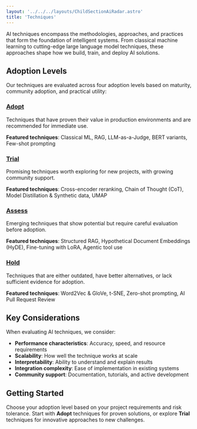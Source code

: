 ```yaml
---
layout: '../../../layouts/ChildSectionAiRadar.astro'
title: 'Techniques'
---
```


AI techniques encompass the methodologies, approaches, and practices that form the foundation of intelligent systems. From classical machine learning to cutting-edge large language model techniques, these approaches shape how we build, train, and deploy AI solutions.

## Adoption Levels

Our techniques are evaluated across four adoption levels based on maturity, community adoption, and practical utility:

### [Adopt](/ai-radar/techniques/adopt/)

Techniques that have proven their value in production environments and are recommended for immediate use.

**Featured techniques**: Classical ML, RAG, LLM-as-a-Judge, BERT variants, Few-shot prompting

### [Trial](/ai-radar/techniques/trial/)

Promising techniques worth exploring for new projects, with growing community support.

**Featured techniques**: Cross-encoder reranking, Chain of Thought (CoT), Model Distillation & Synthetic data, UMAP

### [Assess](/ai-radar/techniques/assess/)

Emerging techniques that show potential but require careful evaluation before adoption.

**Featured techniques**: Structured RAG, Hypothetical Document Embeddings (HyDE), Fine-tuning with LoRA, Agentic tool use

### [Hold](/ai-radar/techniques/hold/)

Techniques that are either outdated, have better alternatives, or lack sufficient evidence for adoption.

**Featured techniques**: Word2Vec & GloVe, t-SNE, Zero-shot prompting, AI Pull Request Review

## Key Considerations

When evaluating AI techniques, we consider:

- **Performance characteristics**: Accuracy, speed, and resource requirements
- **Scalability**: How well the technique works at scale
- **Interpretability**: Ability to understand and explain results
- **Integration complexity**: Ease of implementation in existing systems
- **Community support**: Documentation, tutorials, and active development

## Getting Started

Choose your adoption level based on your project requirements and risk tolerance. Start with **Adopt** techniques for proven solutions, or explore **Trial** techniques for innovative approaches to new challenges.
